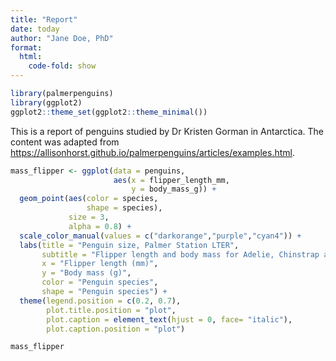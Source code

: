 ```yaml
---
title: "Report"
date: today
author: "Jane Doe, PhD"
format:
  html:
    code-fold: show
---
```


```r
library(palmerpenguins)
library(ggplot2)
ggplot2::theme_set(ggplot2::theme_minimal())
```

This is a report of penguins studied by Dr Kristen Gorman in Antarctica.
The content was adapted from <https://allisonhorst.github.io/palmerpenguins/articles/examples.html>.

```r
mass_flipper <- ggplot(data = penguins, 
                       aes(x = flipper_length_mm,
                           y = body_mass_g)) +
  geom_point(aes(color = species, 
                 shape = species),
             size = 3,
             alpha = 0.8) +
  scale_color_manual(values = c("darkorange","purple","cyan4")) +
  labs(title = "Penguin size, Palmer Station LTER",
       subtitle = "Flipper length and body mass for Adelie, Chinstrap and Gentoo Penguins",
       x = "Flipper length (mm)",
       y = "Body mass (g)",
       color = "Penguin species",
       shape = "Penguin species") +
  theme(legend.position = c(0.2, 0.7),
        plot.title.position = "plot",
        plot.caption = element_text(hjust = 0, face= "italic"),
        plot.caption.position = "plot")

mass_flipper
```

